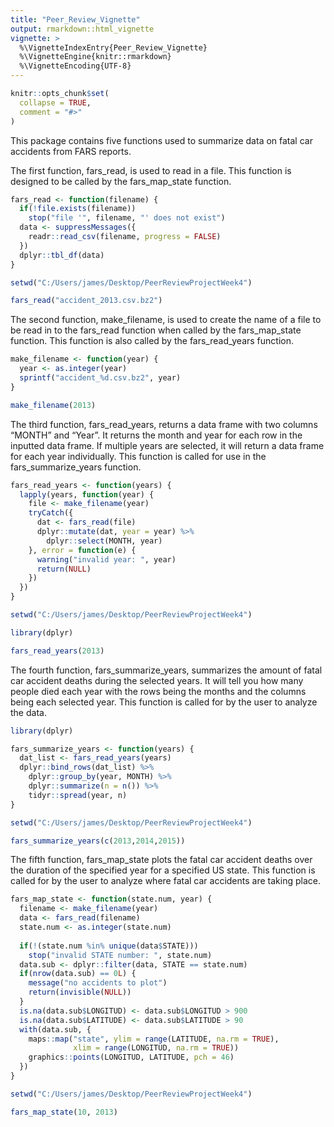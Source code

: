 ```yaml
---
title: "Peer_Review_Vignette"
output: rmarkdown::html_vignette
vignette: >
  %\VignetteIndexEntry{Peer_Review_Vignette}
  %\VignetteEngine{knitr::rmarkdown}
  %\VignetteEncoding{UTF-8}
---
```



```r
knitr::opts_chunk$set(
  collapse = TRUE,
  comment = "#>"
)
```

This package contains five functions used to summarize data on fatal car accidents from FARS reports.

The first function, fars_read, is used to read in a file. This function is designed to be called by the fars_map_state function.

```r
fars_read <- function(filename) {
  if(!file.exists(filename))
    stop("file '", filename, "' does not exist")
  data <- suppressMessages({
    readr::read_csv(filename, progress = FALSE)
  })
  dplyr::tbl_df(data)
}

setwd("C:/Users/james/Desktop/PeerReviewProjectWeek4")

fars_read("accident_2013.csv.bz2")
```

The second function, make_filename, is used to create the name of a file to be read in to the fars_read function when called by the fars_map_state function. This function is also called by the fars_read_years function.

```r
make_filename <- function(year) {
  year <- as.integer(year)
  sprintf("accident_%d.csv.bz2", year)
}

make_filename(2013)
```

The third function, fars_read_years, returns a data frame with two columns "MONTH" and "Year". It returns the month and year for each row in the inputted data frame. If multiple years are selected, it will return a data frame for each year individually. This function is called for use in the fars_summarize_years function.

```r
fars_read_years <- function(years) {
  lapply(years, function(year) {
    file <- make_filename(year)
    tryCatch({
      dat <- fars_read(file)
      dplyr::mutate(dat, year = year) %>% 
        dplyr::select(MONTH, year)
    }, error = function(e) {
      warning("invalid year: ", year)
      return(NULL)
    })
  })
}

setwd("C:/Users/james/Desktop/PeerReviewProjectWeek4")

library(dplyr)

fars_read_years(2013)
```

The fourth function, fars_summarize_years, summarizes the amount of fatal car accident deaths during the selected years. It will tell you how many people died each year with the rows being the months and the columns being each selected year. This function is called for by the user to analyze the data.

```r
library(dplyr)

fars_summarize_years <- function(years) {
  dat_list <- fars_read_years(years)
  dplyr::bind_rows(dat_list) %>% 
    dplyr::group_by(year, MONTH) %>% 
    dplyr::summarize(n = n()) %>%
    tidyr::spread(year, n)
}

setwd("C:/Users/james/Desktop/PeerReviewProjectWeek4")

fars_summarize_years(c(2013,2014,2015))
```

The fifth function, fars_map_state plots the fatal car accident deaths over the duration of the specified year for a specified US state. This function is called for by the user to analyze where fatal car accidents are taking place.

```r
fars_map_state <- function(state.num, year) {
  filename <- make_filename(year)
  data <- fars_read(filename)
  state.num <- as.integer(state.num)
  
  if(!(state.num %in% unique(data$STATE)))
    stop("invalid STATE number: ", state.num)
  data.sub <- dplyr::filter(data, STATE == state.num)
  if(nrow(data.sub) == 0L) {
    message("no accidents to plot")
    return(invisible(NULL))
  }
  is.na(data.sub$LONGITUD) <- data.sub$LONGITUD > 900
  is.na(data.sub$LATITUDE) <- data.sub$LATITUDE > 90
  with(data.sub, {
    maps::map("state", ylim = range(LATITUDE, na.rm = TRUE),
              xlim = range(LONGITUD, na.rm = TRUE))
    graphics::points(LONGITUD, LATITUDE, pch = 46)
  })
}

setwd("C:/Users/james/Desktop/PeerReviewProjectWeek4")

fars_map_state(10, 2013)
```
